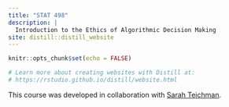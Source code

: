 ```yaml
---
title: "STAT 498"
description: |
  Introduction to the Ethics of Algorithmic Decision Making
site: distill::distill_website
---
```


```r
knitr::opts_chunk$set(echo = FALSE)

# Learn more about creating websites with Distill at:
# https://rstudio.github.io/distill/website.html

```

This course was developed in collaboration with [Sarah Teichman](https://svteichman.github.io/).